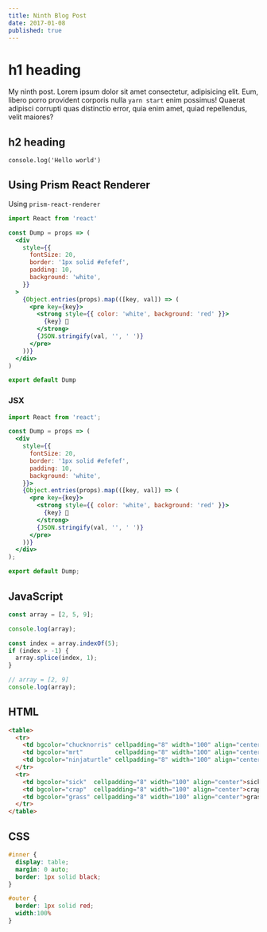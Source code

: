 ```yaml
---
title: Ninth Blog Post
date: 2017-01-08
published: true
---
```


# h1 heading

My ninth post. Lorem ipsum dolor sit amet consectetur,
adipisicing elit. Eum, libero porro provident corporis
nulla `yarn start` enim possimus! Quaerat adipisci 
corrupti quas distinctio error, quia enim amet, quiad
repellendus, velit maiores?

## h2 heading

```
console.log('Hello world')
```

## Using Prism React Renderer

Using `prism-react-renderer`

```jsx {3,4,6-8,10,12-14,19}
import React from 'react'

const Dump = props => (
  <div
    style={{
      fontSize: 20,
      border: '1px solid #efefef',
      padding: 10,
      background: 'white',
    }}
  >
    {Object.entries(props).map(([key, val]) => (
      <pre key={key}>
        <strong style={{ color: 'white', background: 'red' }}>
          {key} 💩
        </strong>
        {JSON.stringify(val, '', ' ')}
      </pre>
    ))}
  </div>
)

export default Dump
```

### JSX

```jsx
import React from 'react';

const Dump = props => (
  <div
    style={{
      fontSize: 20,
      border: '1px solid #efefef',
      padding: 10,
      background: 'white',
    }}>
    {Object.entries(props).map(([key, val]) => (
      <pre key={key}>
        <strong style={{ color: 'white', background: 'red' }}>
          {key} 💩
        </strong>
        {JSON.stringify(val, '', ' ')}
      </pre>
    ))}
  </div>
);

export default Dump;
```

## JavaScript

```js
const array = [2, 5, 9];

console.log(array);

const index = array.indexOf(5);
if (index > -1) {
  array.splice(index, 1);
}

// array = [2, 9]
console.log(array); 
```

## HTML

```html
<table>
  <tr>
    <td bgcolor="chucknorris" cellpadding="8" width="100" align="center">chuck norris</td>
    <td bgcolor="mrt"         cellpadding="8" width="100" align="center" style="color:#ffffff">Mr T</td>
    <td bgcolor="ninjaturtle" cellpadding="8" width="100" align="center" style="color:#ffffff">ninjaturtle</td>
  </tr>
  <tr>
    <td bgcolor="sick"  cellpadding="8" width="100" align="center">sick</td>
    <td bgcolor="crap"  cellpadding="8" width="100" align="center">crap</td>
    <td bgcolor="grass" cellpadding="8" width="100" align="center">grass</td>
  </tr>
</table>
```

## CSS

```css
#inner {
  display: table;
  margin: 0 auto;
  border: 1px solid black;
}

#outer {
  border: 1px solid red;
  width:100%
}
```
